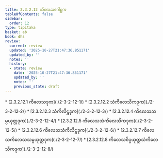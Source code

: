 ```yaml
---
title: 2.3.2.12 ကိလေသဂေါစ္ဆက
tableOfContents: false
sidebar:
  order: 12
type: tipitaka
basket: ab
book: dhs
review:
  current: review
  updated: '2025-10-27T21:47:36.851171'
  updated_by: ''
  notes: ''
  history:
  - state: review
    date: '2025-10-27T21:47:36.851171'
    updated_by: ''
    notes: ''
    previous_state: draft
---
```



<ReviewStatus review={frontmatter.review} showDetails={true} />

<HypothesisAnnotation frontmatter={frontmatter} />

<DynamicBreadcrumb />



<TableOfContents book="dhs" section="2.3.2.12">
* [2.3.2.12.1 ကိလေသဒုက](./2-3-2-12-1/)
* [2.3.2.12.2 သံကိလေသိကဒုက](./2-3-2-12-2/)
* [2.3.2.12.3 သံကိလိဋ္ဌဒုက](./2-3-2-12-3/)
* [2.3.2.12.4 ကိလေသသမ္ပယုတ္တဒုက](./2-3-2-12-4/)
* [2.3.2.12.5 ကိလေသသံကိလေသိကဒုက](./2-3-2-12-5/)
* [2.3.2.12.6 ကိလေသသံကိလိဋ္ဌဒုက](./2-3-2-12-6/)
* [2.3.2.12.7 ကိလေသကိလေသသမ္ပယုတ္တဒုက](./2-3-2-12-7/)
* [2.3.2.12.8 ကိလေသဝိပ္ပယုတ္တသံကိလေသိကဒုက](./2-3-2-12-8/)
</TableOfContents>